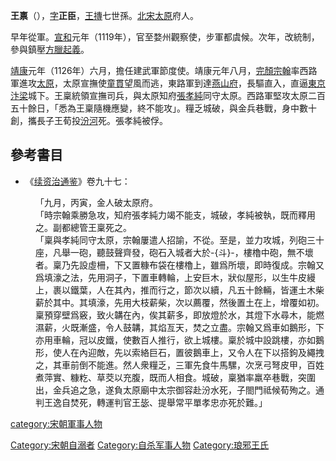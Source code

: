 '''王禀'''（{{bd|?||1126年|}}），[[表字|字]]'''正臣'''，[[王摶|王摶]]七世孫。[[北宋|北宋]][[太原|太原]]府人。

早年從軍。[[宣和_(北宋)|宣和]]元年（1119年），官至婺州觀察使，步軍都虞候。次年，改統制，參與鎮壓[[方臘起義|方臘起義]]。

[[靖康|靖康]]元年（1126年）六月，擔任建武軍節度使。靖康元年八月，[[完顏宗翰|完顏宗翰]]率西路軍進攻[[太原|太原]]，太原宣撫使[[童貫|童貫]]望風而逃，東路軍到達[[燕山府|燕山府]]，長驅直入，直逼[[開封府|東京]][[汴梁|汴梁]]城下。王稟統領宣撫司兵，與太原知府[[張孝純|張孝純]]同守太原。西路軍堅攻太原二百五十餘日，「悉為王稟隨機應變，終不能攻」。糧乏城破，與金兵巷戰，身中數十創，攜長子王荀投[[汾河|汾河]]死。張孝純被俘。

==參考書目==
{{wikisource|續資治通鑑/卷097}}
*《[[续资治通鉴|续资治通鉴]]》卷九十七：
:「九月，丙寅，金人破太原府。
:「時宗翰乘勝急攻，知府張孝純力竭不能支，城破，孝純被執，既而釋用之。副都總管王稟死之。
:「稟與孝純同守太原，宗翰屢遣人招諭，不從。至是，並力攻城，列砲三十座，凡舉一砲，聽鼓聲齊發，砲石入城者大於-{斗}-，樓櫓中砲，無不壞者。稟乃先設虛柵，下又置糠布袋在樓櫓上，雖爲所壞，即時復成。宗翰又爲填濠之法，先用洞子，下置車轉輪，上安巨木，狀似屋形，以生牛皮縵上，裹以鐵葉，人在其內，推而行之，節次以續，凡五十餘輛，皆運土木柴薪於其中。其填濠，先用大枝薪柴，次以薦覆，然後置土在上，增覆如初。稟預穿壁爲竅，致火韝在內，俟其薪多，即放燈於水，其燈下水尋木，能燃濕薪，火既漸盛，令人鼓韝，其焰亙天，焚之立盡。宗翰又爲車如鵝形，下亦用車輪，冠以皮鐵，使數百人推行，欲上城樓。稟於城中設跳樓，亦如鵝形，使人在內迎敵，先以索絡巨石，置彼鵝車上，又令人在下以搭鉤及繩拽之，其車前倒不能進。然人衆糧乏，三軍先食牛馬騾，次烹弓弩皮甲，百姓煮萍實、糠籺、草茭以充腹，既而人相食。城破，稟猶率羸卒巷戰，突圍出，金兵追之急，遂負太原廟中太宗御容赴汾水死，子閤門祗候荀殉之。通判王逸自焚死，轉運判官王毖、提舉常平單孝忠亦死於難。」

{{DEFAULTSORT:W}}
[[category:宋朝軍事人物|category:宋朝軍事人物]]
[[Category:宋朝自溺者|Category:宋朝自溺者]]
[[Category:自杀军事人物|Category:自杀军事人物]]
[[Category:琅邪王氏|Category:琅邪王氏]]